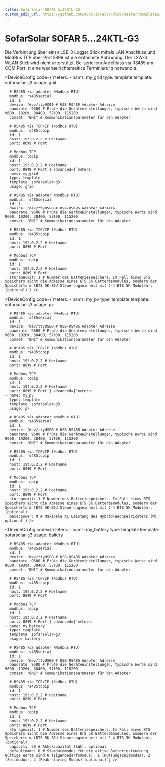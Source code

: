 ```yaml
---
title: SofarSolar SOFAR 5…24KTL-G3
custom_edit_url: https://github.com/evcc-io/evcc/blob/master/templates/definition/meter/sofarsolar-g3.yaml
---
```



# SofarSolar SOFAR 5…24KTL-G3

<DeviceFeatures features="battery-control" />

Die Verbindung über einen LSE-3 Logger Stick mittels LAN Anschluss und ModBus TCP über Port 8899 ist die einfachste Anbindung. Der LSW-3 WLAN Stick wird nicht unterstützt. Bei seriellem Anschluss via RS485 am COM Port ist eine wechselrichterseitige Terminierung notwendig.


<Tabs>
<TabItem value="grid" label="Netz" default>

<DeviceConfig code={`meters:
    - name: my_grid
      type: template
      template: sofarsolar-g3
      usage: grid
      
      # RS485 via adapter (Modbus RTU)
      modbus: rs485serial
      id: 1
      device: /dev/ttyUSB0 # USB-RS485 Adapter Adresse
      baudrate: 9600 # Prüfe die Geräteeinstellungen, typische Werte sind 9600, 19200, 38400, 57600, 115200
      comset: "8N1" # Kommunikationsparameter für den Adapter
      
      # RS485 via TCP/IP (Modbus RTU)
      modbus: rs485tcpip
      id: 1
      host: 192.0.2.2 # Hostname
      port: 8899 # Port
      
      # Modbus TCP
      modbus: tcpip
      id: 1
      host: 192.0.2.2 # Hostname
      port: 8899 # Port`} advanced={`meters:
    - name: my_grid
      type: template
      template: sofarsolar-g3
      usage: grid
      
      # RS485 via adapter (Modbus RTU)
      modbus: rs485serial
      id: 1
      device: /dev/ttyUSB0 # USB-RS485 Adapter Adresse
      baudrate: 9600 # Prüfe die Geräteeinstellungen, typische Werte sind 9600, 19200, 38400, 57600, 115200
      comset: "8N1" # Kommunikationsparameter für den Adapter
      
      # RS485 via TCP/IP (Modbus RTU)
      modbus: rs485tcpip
      id: 1
      host: 192.0.2.2 # Hostname
      port: 8899 # Port
      
      # Modbus TCP
      modbus: tcpip
      id: 1
      host: 192.0.2.2 # Hostname
      port: 8899 # Port
      storageunit: 1 # Nummer des Batteriespeichers. Im Fall eines BTS Speichers nicht die Adresse eines BTS 5K Batteriemodules, sondern der Speicherturm (BTS 5K-BDU Steuerungseinheit mit 1-4 BTS 5K Modulen). (optional)`} />

</TabItem>
<TabItem value="pv" label="PV">

<DeviceConfig code={`meters:
    - name: my_pv
      type: template
      template: sofarsolar-g3
      usage: pv
      
      # RS485 via adapter (Modbus RTU)
      modbus: rs485serial
      id: 1
      device: /dev/ttyUSB0 # USB-RS485 Adapter Adresse
      baudrate: 9600 # Prüfe die Geräteeinstellungen, typische Werte sind 9600, 19200, 38400, 57600, 115200
      comset: "8N1" # Kommunikationsparameter für den Adapter
      
      # RS485 via TCP/IP (Modbus RTU)
      modbus: rs485tcpip
      id: 1
      host: 192.0.2.2 # Hostname
      port: 8899 # Port
      
      # Modbus TCP
      modbus: tcpip
      id: 1
      host: 192.0.2.2 # Hostname
      port: 8899 # Port`} advanced={`meters:
    - name: my_pv
      type: template
      template: sofarsolar-g3
      usage: pv
      
      # RS485 via adapter (Modbus RTU)
      modbus: rs485serial
      id: 1
      device: /dev/ttyUSB0 # USB-RS485 Adapter Adresse
      baudrate: 9600 # Prüfe die Geräteeinstellungen, typische Werte sind 9600, 19200, 38400, 57600, 115200
      comset: "8N1" # Kommunikationsparameter für den Adapter
      
      # RS485 via TCP/IP (Modbus RTU)
      modbus: rs485tcpip
      id: 1
      host: 192.0.2.2 # Hostname
      port: 8899 # Port
      
      # Modbus TCP
      modbus: tcpip
      id: 1
      host: 192.0.2.2 # Hostname
      port: 8899 # Port
      storageunit: 1 # Nummer des Batteriespeichers. Im Fall eines BTS Speichers nicht die Adresse eines BTS 5K Batteriemodules, sondern der Speicherturm (BTS 5K-BDU Steuerungseinheit mit 1-4 BTS 5K Modulen). (optional)
      maxacpower: 0 # Maximale AC Leistung des Hybrid-Wechselrichters (W), optional`} />

</TabItem>
<TabItem value="battery" label="Batterie">

<DeviceConfig code={`meters:
    - name: my_battery
      type: template
      template: sofarsolar-g3
      usage: battery
      
      # RS485 via adapter (Modbus RTU)
      modbus: rs485serial
      id: 1
      device: /dev/ttyUSB0 # USB-RS485 Adapter Adresse
      baudrate: 9600 # Prüfe die Geräteeinstellungen, typische Werte sind 9600, 19200, 38400, 57600, 115200
      comset: "8N1" # Kommunikationsparameter für den Adapter
      
      # RS485 via TCP/IP (Modbus RTU)
      modbus: rs485tcpip
      id: 1
      host: 192.0.2.2 # Hostname
      port: 8899 # Port
      
      # Modbus TCP
      modbus: tcpip
      id: 1
      host: 192.0.2.2 # Hostname
      port: 8899 # Port`} advanced={`meters:
    - name: my_battery
      type: template
      template: sofarsolar-g3
      usage: battery
      
      # RS485 via adapter (Modbus RTU)
      modbus: rs485serial
      id: 1
      device: /dev/ttyUSB0 # USB-RS485 Adapter Adresse
      baudrate: 9600 # Prüfe die Geräteeinstellungen, typische Werte sind 9600, 19200, 38400, 57600, 115200
      comset: "8N1" # Kommunikationsparameter für den Adapter
      
      # RS485 via TCP/IP (Modbus RTU)
      modbus: rs485tcpip
      id: 1
      host: 192.0.2.2 # Hostname
      port: 8899 # Port
      
      # Modbus TCP
      modbus: tcpip
      id: 1
      host: 192.0.2.2 # Hostname
      port: 8899 # Port
      storageunit: 1 # Nummer des Batteriespeichers. Im Fall eines BTS Speichers nicht die Adresse eines BTS 5K Batteriemodules, sondern der Speicherturm (BTS 5K-BDU Steuerungseinheit mit 1-4 BTS 5K Modulen). (optional)
      capacity: 50 # Akkukapazität (kWh), optional
      defaultmode: 0 # Standardmodus für die aktive Batteriesteuerung, Gültige Werte sind 0 (Eigenbedarfsmodus), 1 (Nutzungszeitmodus), 2 (Zeitmodus), 4 (Peak-shaving Modus) (optional)`} />

</TabItem>
</Tabs>

